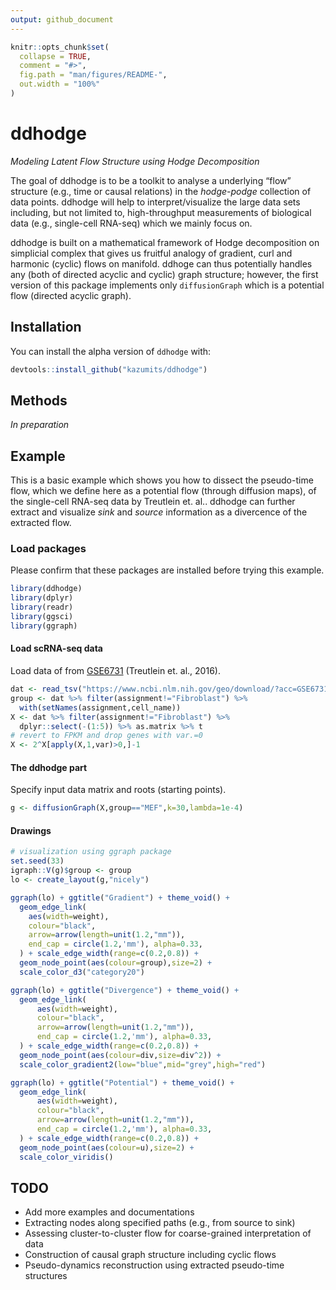 ```yaml
---
output: github_document
---
```


<!-- README.md is generated from README.Rmd. Please edit that file -->

```r
knitr::opts_chunk$set(
  collapse = TRUE,
  comment = "#>",
  fig.path = "man/figures/README-",
  out.width = "100%"
)
```
# ddhodge

*Modeling Latent Flow Structure using Hodge Decomposition*

The goal of ddhodge is to be a toolkit to analyse a underlying "flow" structure (e.g., time or causal relations) in the *hodge-podge* collection of data points. ddhodge will help to interpret/visualize the large data sets including, but not limited to, high-throughput measurements of biological data (e.g., single-cell RNA-seq) which we mainly focus on. 

ddhodge is built on a mathematical framework of Hodge decomposition on simplicial complex that gives us fruitful analogy of gradient, curl and harmonic (cyclic) flows on manifold. ddhoge can thus potentially handles any (both of directed acyclic and cyclic) graph structure; however, the first version of this package implements only `diffusionGraph` which is a potential flow (directed acyclic graph).

Installation
------------

You can install the alpha version of `ddhodge` with:

``` r
devtools::install_github("kazumits/ddhodge")
```

Methods
-------

*In preparation*

Example
----------------

This is a basic example which shows you how to dissect the pseudo-time flow, which we define here as a potential flow (through diffusion maps), of the single-cell RNA-seq data by Treutlein et. al.. ddhodge can further extract and visualize *sink* and *source* information as a divercence of the extracted flow.

### Load packages

Please confirm that these packages are installed before trying this example.

``` r
library(ddhodge)
library(dplyr)
library(readr)
library(ggsci)
library(ggraph)
```

#### Load scRNA-seq data

Load data of from [GSE6731](https://www.ncbi.nlm.nih.gov/geo/query/acc.cgi?acc=GSE67310) (Treutlein et. al., 2016).

```r
dat <- read_tsv("https://www.ncbi.nlm.nih.gov/geo/download/?acc=GSE67310&format=file&file=GSE67310%5FiN%5Fdata%5Flog2FPKM%5Fannotated.txt.gz")
group <- dat %>% filter(assignment!="Fibroblast") %>%
  with(setNames(assignment,cell_name))
X <- dat %>% filter(assignment!="Fibroblast") %>%
  dplyr::select(-(1:5)) %>% as.matrix %>% t
# revert to FPKM and drop genes with var.=0
X <- 2^X[apply(X,1,var)>0,]-1 
```


#### The ddhodge part

Specify input data matrix and roots (starting points).

```r
g <- diffusionGraph(X,group=="MEF",k=30,lambda=1e-4)
```

#### Drawings

```r
# visualization using ggraph package
set.seed(33) 
igraph::V(g)$group <- group
lo <- create_layout(g,"nicely")

ggraph(lo) + ggtitle("Gradient") + theme_void() +
  geom_edge_link(
    aes(width=weight),
    colour="black",
    arrow=arrow(length=unit(1.2,"mm")),
    end_cap = circle(1.2,'mm'), alpha=0.33,
  ) + scale_edge_width(range=c(0.2,0.8)) +
  geom_node_point(aes(colour=group),size=2) +
  scale_color_d3("category20")

ggraph(lo) + ggtitle("Divergence") + theme_void() +
  geom_edge_link(
      aes(width=weight),
      colour="black",
      arrow=arrow(length=unit(1.2,"mm")),
      end_cap = circle(1.2,'mm'), alpha=0.33,
  ) + scale_edge_width(range=c(0.2,0.8)) +
  geom_node_point(aes(colour=div,size=div^2)) +
  scale_color_gradient2(low="blue",mid="grey",high="red")

ggraph(lo) + ggtitle("Potential") + theme_void() +
  geom_edge_link(
      aes(width=weight),
      colour="black",
      arrow=arrow(length=unit(1.2,"mm")),
      end_cap = circle(1.2,'mm'), alpha=0.33,
  ) + scale_edge_width(range=c(0.2,0.8)) +
  geom_node_point(aes(colour=u),size=2) +
  scale_color_viridis()
```


TODO
----

* Add more examples and documentations
* Extracting nodes along specified paths (e.g., from source to sink)
* Assessing cluster-to-cluster flow for coarse-grained interpretation of data
* Construction of causal graph structure including cyclic flows
* Pseudo-dynamics reconstruction using extracted pseudo-time structures
